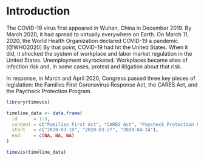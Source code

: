 # Introduction {#intro}

The COVID-19 virus first appeared in Wuhan, China in December 2019. By March 2020, it had spread to virtually everywhere on Earth. On March 11, 2020, the World Health Organization declared COVID-19 a pandemic.[@WHO2020] By that point, COVID-19 had hit the United States.  When it did, it shocked the system of workplace and labor market regulation in the United States. Unemployment skyrocketed. Workplaces became sites of infection risk and, in some cases, protest and litigation about that risk.

In response, in March and April 2020, Congress passed three key pieces of legislation: the Families First Coronavirus Response Act, the CARES Act, and the Paycheck Protection Program.

```r

library(timevis)

timeline_data <- data.frame(
  id      = 1:3,
  content = c("Families First Act", "CARES Act", "Paycheck Protection Program and Health Care Enhancement Act"),
  start   = c("2020-03-18", "2020-03-27", "2020-04-24"),
  end     = c(NA, NA, NA)
)

timevis(timeline_data)

```
